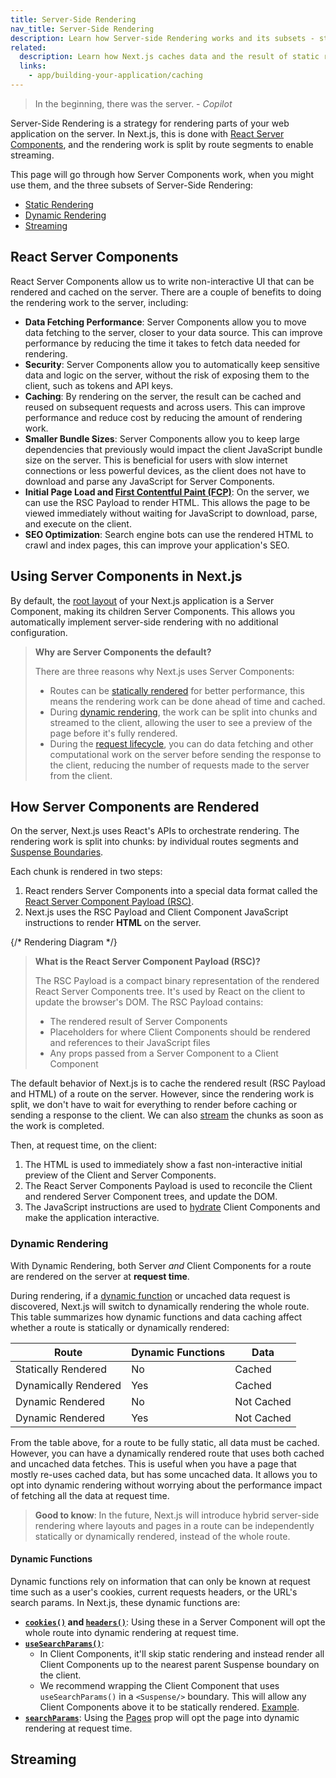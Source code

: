 ```yaml
---
title: Server-Side Rendering
nav_title: Server-Side Rendering
description: Learn how Server-side Rendering works and its subsets - static and dynamic rendering.
related:
  description: Learn how Next.js caches data and the result of static rendering.
  links:
    - app/building-your-application/caching
---
```


> In the beginning, there was the server. - _Copilot_

Server-Side Rendering is a strategy for rendering parts of your web application on the server. In Next.js, this is done with [React Server Components](), and the rendering work is split by route segments to enable streaming.

This page will go through how Server Components work, when you might use them, and the three subsets of Server-Side Rendering:

- [Static Rendering](#static-rendering-default)
- [Dynamic Rendering](#dynamic-rendering)
- [Streaming](#streaming)

## React Server Components

React Server Components allow us to write non-interactive UI that can be rendered and cached on the server. There are a couple of benefits to doing the rendering work to the server, including:

- **Data Fetching Performance**: Server Components allow you to move data fetching to the server, closer to your data source. This can improve performance by reducing the time it takes to fetch data needed for rendering.
- **Security**: Server Components allow you to automatically keep sensitive data and logic on the server, without the risk of exposing them to the client, such as tokens and API keys.
- **Caching**: By rendering on the server, the result can be cached and reused on subsequent requests and across users. This can improve performance and reduce cost by reducing the amount of rendering work.
- **Smaller Bundle Sizes**: Server Components allow you to keep large dependencies that previously would impact the client JavaScript bundle size on the server. This is beneficial for users with slow internet connections or less powerful devices, as the client does not have to download and parse any JavaScript for Server Components.
- **Initial Page Load and [First Contentful Paint (FCP)](https://web.dev/fcp/)**: On the server, we can use the RSC Payload to render HTML. This allows the page to be viewed immediately without waiting for JavaScript to download, parse, and execute on the client.
- **SEO Optimization**: Search engine bots can use the rendered HTML to crawl and index pages, this can improve your application's SEO.

## Using Server Components in Next.js

By default, the [root layout](/docs/app/building-your-application/routing/pages-and-layouts#root-layout-required) of your Next.js application is a Server Component, making its children Server Components. This allows you automatically implement server-side rendering with no additional configuration.

> **Why are Server Components the default?**
>
> There are three reasons why Next.js uses Server Components:
>
> - Routes can be [statically rendered](#static-rendering-default) for better performance, this means the rendering work can be done ahead of time and cached.
> - During [dynamic rendering](#dynamic-rendering), the work can be split into chunks and streamed to the client, allowing the user to see a preview of the page before it's fully rendered.
> - During the [request lifecycle](/docs/app/building-your-application/rendering#request-response-lifecycle), you can do data fetching and other computational work on the server before sending the response to the client, reducing the number of requests made to the server from the client.

## How Server Components are Rendered

On the server, Next.js uses React's APIs to orchestrate rendering. The rendering work is split into chunks: by individual routes segments and [Suspense Boundaries](https://react.dev/reference/react/Suspense).

Each chunk is rendered in two steps:

1. React renders Server Components into a special data format called the [React Server Component Payload (RSC)]().
2. Next.js uses the RSC Payload and Client Component JavaScript instructions to render **HTML** on the server.

{/* Rendering Diagram */}

> **What is the React Server Component Payload (RSC)?**
>
> The RSC Payload is a compact binary representation of the rendered React Server Components tree. It's used by React on the client to update the browser's DOM. The RSC Payload contains:
>
> - The rendered result of Server Components
> - Placeholders for where Client Components should be rendered and references to their JavaScript files
> - Any props passed from a Server Component to a Client Component

The default behavior of Next.js is to cache the rendered result (RSC Payload and HTML) of a route on the server. However, since the rendering work is split, we don't have to wait for everything to render before caching or sending a response to the client. We can also [stream](#streaming) the chunks as soon as the work is completed.

Then, at request time, on the client:

1. The HTML is used to immediately show a fast non-interactive initial preview of the Client and Server Components.
2. The React Server Components Payload is used to reconcile the Client and rendered Server Component trees, and update the DOM.
3. The JavaScript instructions are used to [hydrate](https://react.dev/reference/react-dom/client/hydrateRoot) Client Components and make the application interactive.

### Dynamic Rendering

With Dynamic Rendering, both Server _and_ Client Components for a route are rendered on the server at **request time**.

During rendering, if a [dynamic function](#dynamic-functions) or uncached data request is discovered, Next.js will switch to dynamically rendering the whole route. This table summarizes how dynamic functions and data caching affect whether a route is statically or dynamically rendered:

| Route                | Dynamic Functions | Data       |
| -------------------- | ----------------- | ---------- |
| Statically Rendered  | No                | Cached     |
| Dynamically Rendered | Yes               | Cached     |
| Dynamic Rendered     | No                | Not Cached |
| Dynamic Rendered     | Yes               | Not Cached |

From the table above, for a route to be fully static, all data must be cached. However, you can have a dynamically rendered route that uses both cached and uncached data fetches. This is useful when you have a page that mostly re-uses cached data, but has some uncached data. It allows you to opt into dynamic rendering without worrying about the performance impact of fetching all the data at request time.

> **Good to know**: In the future, Next.js will introduce hybrid server-side rendering where layouts and pages in a route can be independently statically or dynamically rendered, instead of the whole route.

#### Dynamic Functions

Dynamic functions rely on information that can only be known at request time such as a user's cookies, current requests headers, or the URL's search params. In Next.js, these dynamic functions are:

- **[`cookies()`](/docs/app/api-reference/functions/cookies) and [`headers()`](/docs/app/api-reference/functions/headers)**: Using these in a Server Component will opt the whole route into dynamic rendering at request time.
- **[`useSearchParams()`](/docs/app/api-reference/functions/use-search-params)**:
  - In Client Components, it'll skip static rendering and instead render all Client Components up to the nearest parent Suspense boundary on the client.
  - We recommend wrapping the Client Component that uses `useSearchParams()` in a `<Suspense/>` boundary. This will allow any Client Components above it to be statically rendered. [Example](/docs/app/api-reference/functions/use-search-params#static-rendering).
- **[`searchParams`](/docs/app/api-reference/file-conventions/page#searchparams-optional)**: Using the [Pages](/docs/app/api-reference/file-conventions/page) prop will opt the page into dynamic rendering at request time.

## Streaming
